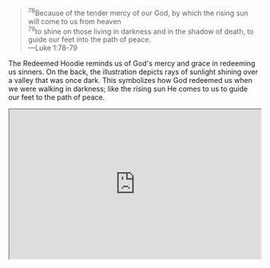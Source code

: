 > <sup>78</sup>Because of the tender mercy of our God, by which the rising sun will come to us from heaven \
> <sup>79</sup>to shine on those living in darkness and in the shadow of death, to guide our feet into the path of peace. \
> &mdash;Luke 1:78-79

The Redeemed Hoodie reminds us of God&apos;s mercy and grace in redeeming us sinners. On the back, the illustration depicts rays of sunlight shining over a valley that was once dark. This symbolizes how God redeemed us when we were walking in darkness; like the rising sun He comes to us to guide our feet to the path of peace.

<iframe
  title="Manolo"
  width="100%"
  height="300px"
  src="https://www.youtube.com/embed/t3A_AwNOT_8"
  allow="accelerometer; autoplay; clipboard-write; encrypted-media; gyroscope; picture-in-picture"
  allowfullscreen
></iframe>
